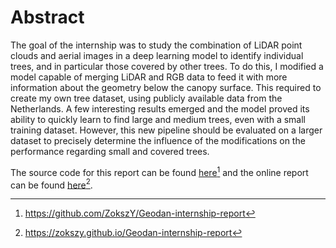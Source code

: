 # Abstract {.unnumbered .unlisted}

The goal of the internship was to study the combination of LiDAR point clouds and aerial images in a deep learning model to identify individual trees, and in particular those covered by other trees. To do this, I modified a model capable of merging LiDAR and RGB data to feed it with more information about the geometry below the canopy surface. This required to create my own tree dataset, using publicly available data from the Netherlands. A few interesting results emerged and the model proved its ability to quickly learn to find large and medium trees, even with a small training dataset. However, this new pipeline should be evaluated on a larger dataset to precisely determine the influence of the modifications on the performance regarding small and covered trees.

The source code for this report can be found [here](https://github.com/ZokszY/Geodan-internship-report)^[[https://github.com/ZokszY/Geodan-internship-report](https://github.com/ZokszY/Geodan-internship-report)] and the online report can be found [here](https://zokszy.github.io/Geodan-internship-report)^[[https://zokszy.github.io/Geodan-internship-report](https://zokszy.github.io/Geodan-internship-report)].
